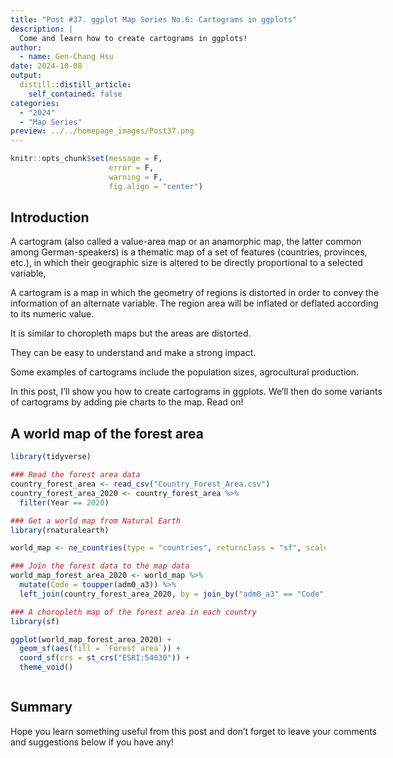 ```yaml
---
title: "Post #37. ggplot Map Series No.6: Cartograms in ggplots"
description: |
  Come and learn how to create cartograms in ggplots!
author:
  - name: Gen-Chang Hsu
date: 2024-10-08
output:
  distill::distill_article:
    self_contained: false
categories:
  - "2024"
  - "Map Series"
preview: ../../homepage_images/Post37.png
---
```


<!-- Webpage style -->

<style>
d-article a {
  color: #2780e3 !important;
  border-bottom: none !important;
}

d-article a:hover {
  color: #2780e3 !important;
  border-bottom: 2px solid !important;
}

d-byline {
  margin-left: -10% !important;
}

d-title {
  margin-left: -10%;
}

d-title h1{
  font-size: 45px;
  width: 130%;
}

d-article {
  margin-left: -10%;
}

p {
  width: 120%;
}

d-article h2 {
  width: 120%;
}

d-article h3 {
  width: 120%;
  font-size: 28px;
}

div.article-footer{
  width: 120%;
}

d-article div.sourceCode { 
  width: 120% !important;
}

d-article pre { 
  width: 120% !important;
}

div.l-body {
  width: 120% !important;
}

d-article table thead tr {
  height: 60px !important;
  width: 210px !important;
}

d-article table thead th {
  height: 60px !important;
  font-size: 22px !important;
  width: 210px !important;
}

d-article table tbody tr td {
  font-size: 21px !important;
  height: 60px !important;
  text-align: center !important;
  width: 210px !important;
}

div.l-body img {
    margin-right: 30% !important;
}

</style>

<head>
  <base target="_blank">
</head>

```r
knitr::opts_chunk$set(message = F, 
                      error = F, 
                      warning = F,
                      fig.align = "center")

```

<!-- Start of the article -->

## Introduction

A cartogram (also called a value-area map or an anamorphic map, the latter common among German-speakers) is a thematic map of a set of features (countries, provinces, etc.), in which their geographic size is altered to be directly proportional to a selected variable,

A cartogram is a map in which the geometry of regions is distorted in order to convey the information of an alternate variable. The region area will be inflated or deflated according to its numeric value.

It is similar to choropleth maps but the areas are distorted.

They can be easy to understand and make a strong impact.

Some examples of cartograms include the population sizes, agrocultural production.

In this post, I'll show you how to create cartograms in ggplots. We'll then do some variants of cartograms by adding pie charts to the map. Read on!


## A world map of the forest area


```r
library(tidyverse)

### Read the forest area data
country_forest_area <- read_csv("Country_Forest_Area.csv")
country_forest_area_2020 <- country_forest_area %>% 
  filter(Year == 2020)

### Get a world map from Natural Earth
library(rnaturalearth)

world_map <- ne_countries(type = "countries", returnclass = "sf", scale = 110)

### Join the forest data to the map data
world_map_forest_area_2020 <- world_map %>% 
  mutate(Code = toupper(adm0_a3)) %>% 
  left_join(country_forest_area_2020, by = join_by("adm0_a3" == "Code"))

### A choropleth map of the forest area in each country
library(sf)

ggplot(world_map_forest_area_2020) + 
  geom_sf(aes(fill = `Forest area`)) + 
  coord_sf(crs = st_crs("ESRI:54030")) + 
  theme_void()



```







## Summary


Hope you learn something useful from this post and don't forget to leave your comments and suggestions below if you have any!




